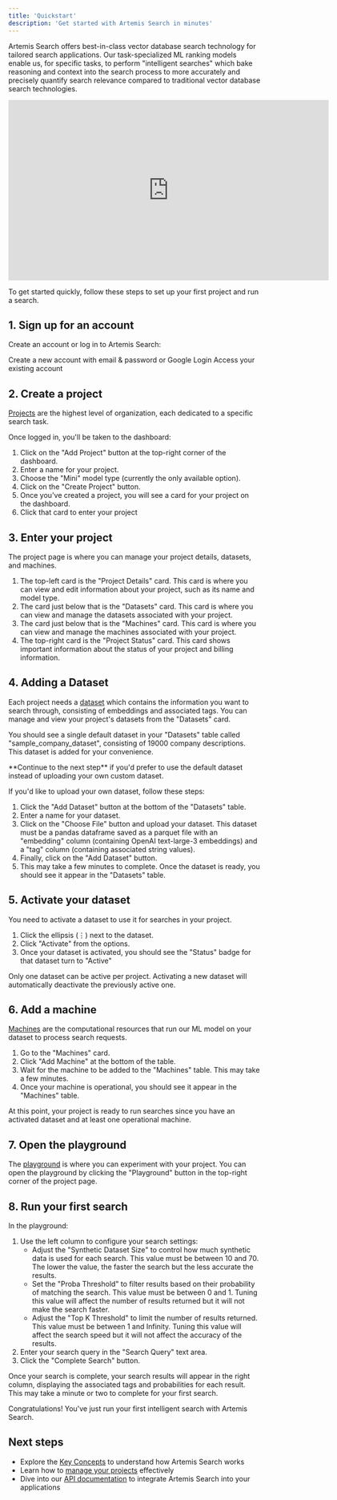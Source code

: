 ```yaml
---
title: 'Quickstart'
description: 'Get started with Artemis Search in minutes'
---
```


Artemis Search offers best-in-class vector database search technology for tailored search applications. Our task-specialized ML ranking models enable us, for specific tasks, to perform "intelligent searches" which bake reasoning and context into the search process to more accurately and precisely quantify search relevance compared to traditional vector database search technologies.


<iframe src="https://www.loom.com/embed/936ad3f6f8894f4a80e885a63bd59e56?sid=59eb210f-5dfb-4496-81cb-fcbaca62e444" width="640" height="360" frameborder="0" webkitallowfullscreen mozallowfullscreen allowfullscreen></iframe>

<Note>To get started quickly, follow these steps to set up your first project and run a search.</Note>

## 1. Sign up for an account

Create an account or log in to Artemis Search:

<CardGroup cols={2}>
    <Card title="Sign Up" icon="user-plus" href="https://app.search-artemis.com/signup">
        Create a new account with email & password or Google Login
    </Card>
    <Card title="Log In" icon="right-to-bracket" href="https://app.search-artemis.com/login">
        Access your existing account
    </Card>
</CardGroup>

## 2. Create a project

[Projects](/projects/understanding-projects) are the highest level of organization, each dedicated to a specific search task.

Once logged in, you'll be taken to the dashboard:

1. Click on the "Add Project" button at the top-right corner of the dashboard.
2. Enter a name for your project.
3. Choose the "Mini" model type (currently the only available option).
4. Click on the "Create Project" button.
5. Once you've created a project, you will see a card for your project on the dashboard.
6. Click that card to enter your project

## 3. Enter your project
The project page is where you can manage your project details, datasets, and machines. 
1. The top-left card is the "Project Details" card. This card is where you can view and edit information about your project, such as its name and model type.
2. The card just below that is the "Datasets" card. This card is where you can view and manage the datasets associated with your project.
3. The card just below that is the "Machines" card. This card is where you can view and manage the machines associated with your project.
4. The top-right card is the "Project Status" card. This card shows important information about the status of your project and billing information.

## 4. Adding a Dataset

Each project needs a [dataset](/datasets/understanding-datasets) which contains the information you want to search through, consisting of embeddings and associated tags. 
You can manage and view your project's datasets from the "Datasets" card.

You should see a single default dataset in your "Datasets" table called "sample_company_dataset", consisting of 19000 company descriptions. This dataset is added for your convenience.

<Tip>
    **Continue to the next step** if you'd prefer to use the default dataset instead of uploading your own custom dataset.
</Tip>



If you'd like to upload your own dataset, follow these steps:

1. Click the "Add Dataset" button at the bottom of the "Datasets" table.
2. Enter a name for your dataset.
3. Click on the "Choose File" button and upload your dataset. This dataset must be a pandas dataframe saved as a parquet file with an "embedding" column (containing OpenAI text-large-3 embeddings) and a "tag" column (containing associated string values).
4. Finally, click on the "Add Dataset" button.
5. This may take a few minutes to complete. Once the dataset is ready, you should see it appear in the "Datasets" table.




## 5. Activate your dataset

You need to activate a dataset to use it for searches in your project.

1. Click the ellipsis (⋮) next to the dataset.
2. Click "Activate" from the options.
3. Once your dataset is activated, you should see the "Status" badge for that dataset turn to "Active"

<Note>
    Only one dataset can be active per project. Activating a new dataset will automatically deactivate the previously active one.
</Note>

## 6. Add a machine

[Machines](/machines/understanding-machines) are the computational resources that run our ML model on your dataset to process search requests.

1. Go to the "Machines" card.
2. Click "Add Machine" at the bottom of the table.
3. Wait for the machine to be added to the "Machines" table. This may take a few minutes.
4. Once your machine is operational, you should see it appear in the "Machines" table.

<Tip>
    At this point, your project is ready to run searches since you have an activated dataset and at least one operational machine.
</Tip>

## 7. Open the playground

The [playground](/playground/using-the-playground) is where you can experiment with your project. You can open the playground by clicking the "Playground" button in the top-right corner of the project page.

## 8. Run your first search

In the playground:

1. Use the left column to configure your search settings:
    - Adjust the "Synthetic Dataset Size" to control how much synthetic data is used for each search. This value must be between 10 and 70. The lower the value, the faster the search but the less accurate the results.
    - Set the "Proba Threshold" to filter results based on their probability of matching the search. This value must be between 0 and 1. Tuning this value will affect the number of results returned but it will not make the search faster.
    - Adjust the "Top K Threshold" to limit the number of results returned. This value must be between 1 and Infinity. Tuning this value will affect the search speed but it will not affect the accuracy of the results.
2. Enter your search query in the "Search Query" text area.
3. Click the "Complete Search" button.

Once your search is complete, your search results will appear in the right column, displaying the associated tags and probabilities for each result. This may take a minute or two to complete for your first search.

<Check>Congratulations! You've just run your first intelligent search with Artemis Search.</Check>

## Next steps

-   Explore the [Key Concepts](/get-started/key-concepts) to understand how Artemis Search works
-   Learn how to [manage your projects](/projects/manage-projects) effectively
-   Dive into our [API documentation](/api-reference) to integrate Artemis Search into your applications
